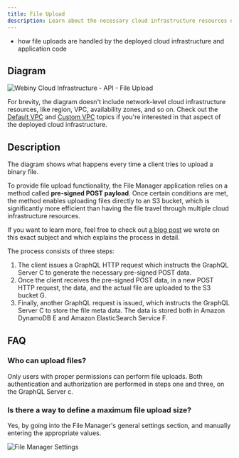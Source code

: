 ```yaml
---
title: File Upload
description: Learn about the necessary cloud infrastructure resources on which the API project application relies on to upload files.
---
```



<Alert type="success" title="What you’ll learn">

- how file uploads are handled by the deployed cloud infrastructure and application code

</Alert>

## Diagram

![Webiny Cloud Infrastructure - API - File Upload](./assets/file-upload/webiny_api_fm_upload.png)

<Alert type="info">

For brevity, the diagram doesn't include network-level cloud infrastructure resources, like region, VPC, availability zones, and so on. Check out the [Default VPC](/docs/architecture/api/overview-vpc-default) and [Custom VPC](/docs/architecture/api/overview-vpc-custom) topics if you're interested in that aspect of the deployed cloud infrastructure.

</Alert>

## Description

The diagram shows what happens every time a client tries to upload a binary file.

To provide file upload functionality, the File Manager application relies on a method called **pre-signed POST payload**. Once certain conditions are met, the method enables uploading files directly to an S3 bucket, which is significantly more efficient than having the file travel through multiple cloud infrastructure resources.

<Alert type="info" title="Learn more">

If you want to learn more, feel free to check out [a blog post](https://www.webiny.com/blog/upload-files-to-aws-s3-using-pre-signed-post-data-and-a-lambda-function-7a9fb06d56c1) we wrote on this exact subject and which explains the process in detail.

</Alert>

The process consists of three steps:

1. The client issues a GraphQL HTTP request which instructs the GraphQL Server <diagram-letter>C</diagram-letter> to generate the necessary pre-signed POST data.
2. Once the client receives the pre-signed POST data, in a new POST HTTP request, the data, and the actual file are uploaded to the S3 bucket <diagram-letter>G</diagram-letter>.
3. Finally, another GraphQL request is issued, which instructs the GraphQL Server <diagram-letter>C</diagram-letter> to store the file meta data. The data is stored both in Amazon DynamoDB <diagram-letter>E</diagram-letter> and Amazon ElasticSearch Service <diagram-letter>F</diagram-letter>.

## FAQ

### Who can upload files?

Only users with proper permissions can perform file uploads. Both authentication and authorization are performed in steps one and three, on the GraphQL Server <diagram-letter>c</diagram-letter>.

### Is there a way to define a maximum file upload size?

Yes, by going into the File Manager's general settings section, and manually entering the appropriate values.

![File Manager Settings](./assets/file-upload/fm-settings.png)
